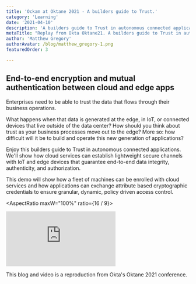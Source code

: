 ```yaml
---
title: 'Ockam at Oktane 2021 - A builders guide to Trust.'
category: 'Learning'
date: '2021-04-10'
description: 'A builders guide to Trust in autonomous connected applications.'
metaTitle: "Replay from Okta Oktane21. A builders guide to Trust in autonomous connected applications. We'll show how cloud services can establish lightweight secure channels with IoT and edge devices that guarantee end-to-end data integrity, authenticity, and authorization."
author: 'Matthew Gregory'
authorAvatar: /blog/matthew_gregory-1.png
featuredOrder: 3

---
```


## End-to-end encryption and mutual authentication between cloud and edge apps

Enterprises need to be able to trust the data that flows through their business operations.

What happens when that data is generated at the edge, in IoT, or connected devices that live outside of the data center? How should you think about trust as your business processes move out to the edge? More so: how difficult will it be to build and operate this new generation of applications?

Enjoy this builders guide to Trust in autonomous connected applications. We'll show how cloud services can establish lightweight secure channels with IoT and edge devices that guarantee end-to-end data integrity, authenticity, and authorization.

This demo will show how a fleet of machines can be enrolled with cloud services and how applications can exchange attribute based cryptographic credentials to ensure granular, dynamic, policy driven access control.

<AspectRatio maxW="100%" ratio={16 / 9}>
  <iframe
    src="https://www.youtube.com/embed/9VIjGd_uA68"
    frameborder="0"
    allow="accelerometer; autoplay; clipboard-write; encrypted-media; gyroscope; picture-in-picture"
    allowFullScreen
  ></iframe>
</AspectRatio>

This blog and video is a reproduction from Okta's Oktane 2021 conference.

